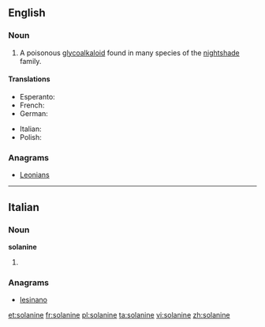 ==English==
{{wikipedia}}

===Noun===
{{en-noun|-}}

# {{organic compound}} A poisonous [[glycoalkaloid]] found in many species of the [[nightshade]] family.

====Translations====
{{trans-top|poisonous glycoalkaloid found in many species of nightshade}}
* Esperanto: {{t-|eo|solanino}}
* French: {{t+|fr|solanine|f}}
* German: {{t-|de|Solanin|n}}
{{trans-mid}}
* Italian: {{t-|it|solanina|f}}
* Polish: {{t-|pl|solanina|f}}
{{trans-bottom}}

===Anagrams===
* [[Leonians#English|Leonians]]

----

==Italian==

===Noun===
'''solanine''' {{f}}

# {{plural of|solanina|lang=it}}

===Anagrams===
* [[lesinano#Italian|lesinano]]

[[et:solanine]]
[[fr:solanine]]
[[pl:solanine]]
[[ta:solanine]]
[[vi:solanine]]
[[zh:solanine]]